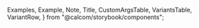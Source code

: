 
  Examples,
  Example,
  Note,
  Title,
  CustomArgsTable,
  VariantsTable,
  VariantRow,
} from "@calcom/storybook/components";


<Meta title="UI/Alert" component={Alert} />

<Title title="Alert" suffix="Brief" subtitle="Version 2.0 — Last Update: 04 jan 2023" />

## Definition

Alerts provide time-based feedback to the user after taking an action.

## Structure

Each alert has a state to represent neutral, positive or negative responses.

<CustomArgsTable of={Alert} />

<Examples title="Alert style">
  <Example title="Error">
    <Alert
      severity="error"
      title="Summarise what happened"
      message="Describe what can be done about it here."
    />
  </Example>
  <Example title="Warning">
    <Alert
      severity="warning"
      title="Summarise what happened"
      message="Describe what can be done about it here."
    />
  </Example>
  <Example title="With actions">
    <Alert
      severity="warning"
      title="Summarise what happened"
      message="Describe what can be done about it here."
      actions={
        <>
          <button>Cancel me</button>
        </>
      }
    />
  </Example>
</Examples>

<Title offset title="Alert" suffix="Variants" />

<Canvas>
  <Story
    name="Alert"
    args={{
      severity: "success",
      title: "Summarise what happened",
      message: "Describe what can be done about it here.",
    }}
    argTypes={{
      severity: {
        control: {
          type: "inline-radio",
          options: ["success", "warning", "error", "neutral", "info"],
        },
      },
      title: {
        control: {
          type: "text",
        },
      },
      message: {
        control: {
          type: "text",
        },
      },
    }}>
    {({ severity, title, message }) => (
      <VariantsTable titles={["Default"]} columnMinWidth={150}>
        <VariantRow variant={severity}>
          <Alert severity={severity} title={title} message={message} />
        </VariantRow>
      </VariantsTable>
    )}
  </Story>
</Canvas>
